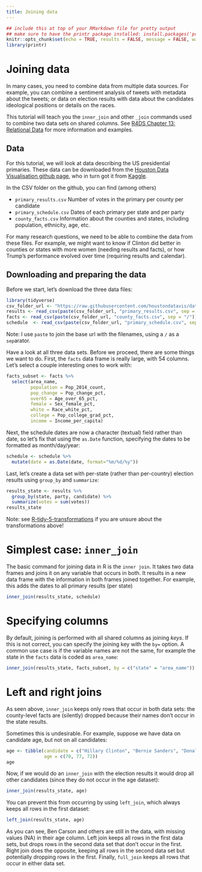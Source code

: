 ```yaml
---
title: Joining data
---
```



```r
## include this at top of your RMarkdown file for pretty output
## make sure to have the printr package installed: install.packages('printr')
knitr::opts_chunk$set(echo = TRUE, results = FALSE, message = FALSE, warning = FALSE)
library(printr)
```


# Joining data

In many cases, you need to combine data from multiple data sources. 
For example, you can combine a sentiment analysis of tweets with metadata about the tweets;
or data on election results with data about the candidates ideological positions or details on the races. 

This tutorial will teach you the `inner_join` and other `_join` commands used to combine two data sets on shared columns. 
See [R4DS Chapter 13: Relational Data](http://r4ds.had.co.nz/relational-data.html) for more information and examples. 

## Data

For this tutorial, we will look at data describing the US presidential primaries.
These data can be downloaded from the [Houston Data Visualisation github page](https://github.com/houstondatavis/data-jam-august-2016), who in turn got it from [Kaggle](https://www.kaggle.com/benhamner/2016-us-election). 

In the CSV folder on the github, you can find (among others)
		
- `primary_results.csv` Number of votes in the primary per county per candidate
- `primary_schedule.csv` Dates of each primary per state and per party
- `county_facts.csv` Information about the counties and states, including population, ethnicity, age, etc. 

For many research questions, we need to be able to combine the data from these files. 
For example, we might want to know if Clinton did better in counties or states with more women (needing results and facts), or how Trump's performance evolved over time (requiring results and calendar).

## Downloading and preparing the data

Before we start, let's download the three data files:

```r
library(tidyverse)
csv_folder_url <- "https://raw.githubusercontent.com/houstondatavis/data-jam-august-2016/master/csv"
results <- read_csv(paste(csv_folder_url, "primary_results.csv", sep = "/"))
facts <- read_csv(paste(csv_folder_url, "county_facts.csv", sep = "/"))
schedule  <- read_csv(paste(csv_folder_url, "primary_schedule.csv", sep = "/"))
```

Note: I use `paste` to join the base url with the filenames, using a `/` as a `sep`arator.

Have a look at all three data sets. Before we proceed, there are some things we want to do. 
First, the `facts` data frame is really large, with 54 columns. Let's select a couple interesting ones to work with:

```r
facts_subset <- facts %>% 
  select(area_name, 
         population = Pop_2014_count, 
         pop_change = Pop_change_pct, 
         over65 = Age_over_65_pct, 
         female = Sex_female_pct, 
         white = Race_white_pct, 
         college = Pop_college_grad_pct, 
         income = Income_per_capita)
```

Next, the schedule dates are now a character (textual) field rather than date, so let's fix that
using the `as.Date` function, specifying the dates to be formatted as month/day/year:

```r
schedule <- schedule %>% 
  mutate(date = as.Date(date, format="%m/%d/%y"))
```

Last, let's create a data set with per-state (rather than per-country) election results using `group_by` and `summarize`:

```r
results_state <- results %>% 
  group_by(state, party, candidate) %>% 
  summarize(votes = sum(votes))
results_state
```

Note: see [R-tidy-5-transformations](R-tidy-5-transformation.md) if you are unsure about the transformations above!

# Simplest case: `inner_join`

The basic command for joining data in R is the `inner join`. It takes two data frames and joins it on any variable that occurs in both. 
It results in a new data frame with the information in both frames joined together.
For example, this adds the dates to all primary results (per state)

```r
inner_join(results_state, schedule)
```

# Specifying columns

By default, joining is performed with all shared columns as joining *keys*.
If this is not correct, you can specify the joining key with the `by=` option.
A common use case is if the variable names are not the same, for example the state in the `facts` data is coded as `area_name`:

```r
inner_join(results_state, facts_subset, by = c("state" = "area_name"))
```

# Left and right joins

As seen above, `inner_join` keeps only rows that occur in both data sets: 
the county-level facts are (silently) dropped because their names don't occur in the state results.

Sometimes this is undesirable. For example, suppose we have data on candidate age, but not on all candidates:

```r
age <- tibble(candidate = c("Hillary Clinton", "Bernie Sanders", "Donald Trump"), 
              age = c(70, 77, 72))
age
```

Now, if we would do an `inner_join` with the election results it would drop all other candidates (since they do not occur in the age dataset):

```r
inner_join(results_state, age)
```

You can prevent this from occurring by using `left_join`, which always keeps all rows in the first dataset:

```r
left_join(results_state, age)
```

As you can see, Ben Carson and others are still in the data, with missing values (NA) in their age column.
Left join keeps all rows in the first data sets, but drops rows in the second data set that don't occur in the first. 
Right join does the opposite, keeping all rows in the second data set but potentially dropping rows in the first.
Finally, `full_join` keeps all rows that occur in either data set. 


